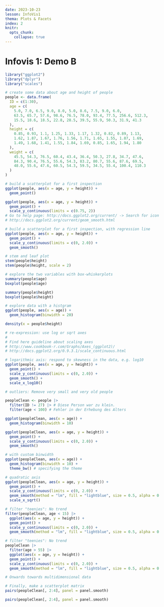 ```yaml
---
date: 2023-10-23
lesson: InfoVis1
thema: Plots & Facets
index: 2
knitr:
  opts_chunk: 
    collapse: true
---
```


# Infovis 1: Demo B

```r
library("ggplot2")
library("dplyr")
library("scales")

# create some data about age and height of people
people <- data.frame(
  ID = c(1:30),
  age = c(
    5.0, 7.0, 6.5, 9.0, 8.0, 5.0, 8.6, 7.5, 9.0, 6.0,
    63.5, 65.7, 57.6, 98.6, 76.5, 78.0, 93.4, 77.5, 256.6, 512.3,
    15.5, 18.6, 18.5, 22.8, 28.5, 39.5, 55.9, 50.3, 31.9, 41.3
  ),
  height = c(
    0.85, 0.93, 1.1, 1.25, 1.33, 1.17, 1.32, 0.82, 0.89, 1.13,
    1.62, 1.87, 1.67, 1.76, 1.56, 1.71, 1.65, 1.55, 1.87, 1.69,
    1.49, 1.68, 1.41, 1.55, 1.84, 1.69, 0.85, 1.65, 1.94, 1.80
  ),
  weight = c(
    45.5, 54.3, 76.5, 60.4, 43.4, 36.4, 50.3, 27.8, 34.7, 47.6,
    84.3, 90.4, 76.5, 55.6, 54.3, 83.2, 80.7, 55.6, 87.6, 69.5,
    48.0, 55.6, 47.6, 60.5, 54.3, 59.5, 34.5, 55.4, 100.4, 110.3
  )
)

# build a scatterplot for a first inspection
ggplot(people, aes(x = age, y = height)) +
  geom_point()
``` 

```r
ggplot(people, aes(x = age, y = height)) +
  geom_point() +
  scale_y_continuous(limits = c(0.75, 2))
# Go to help page: http://docs.ggplot2.org/current/ -> Search for icon of fit-line
# http://docs.ggplot2.org/current/geom_smooth.html
``` 

```r
# build a scatterplot for a first inspection, with regression line
ggplot(people, aes(x = age, y = height)) +
  geom_point() +
  scale_y_continuous(limits = c(0, 2.0)) +
  geom_smooth()
``` 

```r
# stem and leaf plot
stem(people$height)
stem(people$height, scale = 2)
``` 

```r
# explore the two variables with box-whiskerplots
summary(people$age)
boxplot(people$age)
``` 

```r
summary(people$height)
boxplot(people$height)
``` 

```r
# explore data with a histgram
ggplot(people, aes(x = age)) +
  geom_histogram(binwidth = 20)
``` 

```r
density(x = people$height)

# re-expression: use log or sqrt axes
#
# Find here guideline about scaling axes
# http://www.cookbook-r.com/Graphs/Axes_(ggplot2)/
# http://docs.ggplot2.org/0.9.3.1/scale_continuous.html
``` 

```r
# logarithmic axis: respond to skewness in the data, e.g. log10
ggplot(people, aes(x = age, y = height)) +
  geom_point() +
  scale_y_continuous(limits = c(0, 2.0)) +
  geom_smooth() +
  scale_x_log10()
``` 

```r
# outliers: Remove very small and very old people

peopleClean <- people |>
  filter(ID != 27) |> # Diese Person war zu klein.
  filter(age < 100) # Fehler in der Erhebung des Alters
``` 

```r
ggplot(peopleClean, aes(x = age)) +
  geom_histogram(binwidth = 10)
``` 

```r
ggplot(peopleClean, aes(x = age, y = height)) +
  geom_point() +
  scale_y_continuous(limits = c(0, 2.0)) +
  geom_smooth()
``` 

```r
# with custom binwidth
ggplot(peopleClean, aes(x = age)) +
  geom_histogram(binwidth = 10) +
  theme_bw() # specifying the theme
``` 

```r
# quadratic axis
ggplot(peopleClean, aes(x = age, y = height)) +
  geom_point() +
  scale_y_continuous(limits = c(0, 2.0)) +
  geom_smooth(method = "lm", fill = "lightblue", size = 0.5, alpha = 0.5) +
  scale_x_sqrt()
``` 

```r
# filter "teenies": No trend
filter(peopleClean, age < 15) |>
  ggplot(aes(x = age, y = height)) +
  geom_point() +
  scale_y_continuous(limits = c(0, 2.0)) +
  geom_smooth(method = "lm", fill = "lightblue", size = 0.5, alpha = 0.5)
``` 

```r
# filter "teenies": No trend
peopleClean |>
  filter(age > 55) |>
  ggplot(aes(x = age, y = height)) +
  geom_point() +
  scale_y_continuous(limits = c(0, 2.0)) +
  geom_smooth(method = "lm", fill = "lightblue", size = 0.5, alpha = 0.5)
``` 

```r
# Onwards towards multidimensional data

# Finally, make a scatterplot matrix
pairs(peopleClean[, 2:4], panel = panel.smooth)
``` 

```r
pairs(peopleClean[, 2:4], panel = panel.smooth)
```
